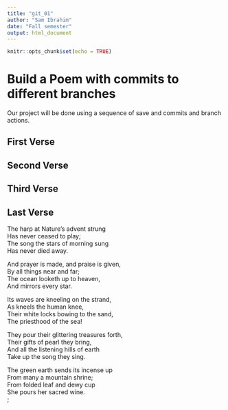 ```yaml
---
title: "git_01"
author: "Sam Ibrahim"
date: "Fall semester"
output: html_document
---
```


```r
knitr::opts_chunk$set(echo = TRUE)
```
# Build a Poem with commits to different branches
Our project will be done using a sequence of save and commits and branch actions.
<!-- Do not modify or change any text in "!--" bracketed areas such as this --- these are instructions to
you, if you change any of this the git program will notice it and compromise your git merging strategy !-->

## First Verse 
<!--Put the first five lines of a poem by Lewis Carrol in this section!-->

## Second Verse
<!--Put the first five lines of a poem by Robert Frost here!-->

## Third Verse
<!--Put the first two verses of The Walrus and the Carpenter here!-->

## Last Verse
<!--Put a short poem of your choice 8-20 lines,here!-->
The harp at Nature’s advent strung  
Has never ceased to play;  
The song the stars of morning sung  
Has never died away.  

And prayer is made, and praise is given,  
By all things near and far;  
The ocean looketh up to heaven,  
And mirrors every star.  

Its waves are kneeling on the strand,  
As kneels the human knee,  
Their white locks bowing to the sand,  
The priesthood of the sea!  

They pour their glittering treasures forth,  
Their gifts of pearl they bring,  
And all the listening hills of earth  
Take up the song they sing.  

The green earth sends its incense up  
From many a mountain shrine;  
From folded leaf and dewy cup  
She pours her sacred wine.  
;  
